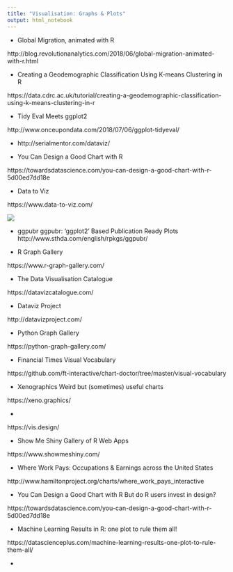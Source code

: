 ```yaml
---
title: "Visualisation: Graphs & Plots"
output: html_notebook
---
```


- Global Migration, animated with R

http://blog.revolutionanalytics.com/2018/06/global-migration-animated-with-r.html

- Creating a Geodemographic Classification Using K-means Clustering in R

https://data.cdrc.ac.uk/tutorial/creating-a-geodemographic-classification-using-k-means-clustering-in-r


- Tidy Eval Meets ggplot2

http://www.onceupondata.com/2018/07/06/ggplot-tidyeval/

- 
http://serialmentor.com/dataviz/

- You Can Design a Good Chart with R

https://towardsdatascience.com/you-can-design-a-good-chart-with-r-5d00ed7dd18e

- Data to Viz

https://www.data-to-viz.com/

[![](https://www.data-to-viz.com/img/poster/poster_big.png)](https://www.data-to-viz.com/)

-  ggpubr
ggpubr: ‘ggplot2’ Based Publication Ready Plots
http://www.sthda.com/english/rpkgs/ggpubr/

- R Graph Gallery

https://www.r-graph-gallery.com/

- The Data Visualisation Catalogue

https://datavizcatalogue.com/


- Dataviz Project

http://datavizproject.com/

-  Python Graph Gallery

https://python-graph-gallery.com/

- Financial Times Visual Vocabulary

https://github.com/ft-interactive/chart-doctor/tree/master/visual-vocabulary

- Xenographics Weird but (sometimes) useful charts

https://xeno.graphics/

-

https://vis.design/


- Show Me Shiny Gallery of R Web Apps

https://www.showmeshiny.com/

- Where Work Pays: Occupations & Earnings across the United States

http://www.hamiltonproject.org/charts/where_work_pays_interactive

- You Can Design a Good Chart with R But do R users invest in design?

https://towardsdatascience.com/you-can-design-a-good-chart-with-r-5d00ed7dd18e

- Machine Learning Results in R: one plot to rule them all!

https://datascienceplus.com/machine-learning-results-one-plot-to-rule-them-all/

- 